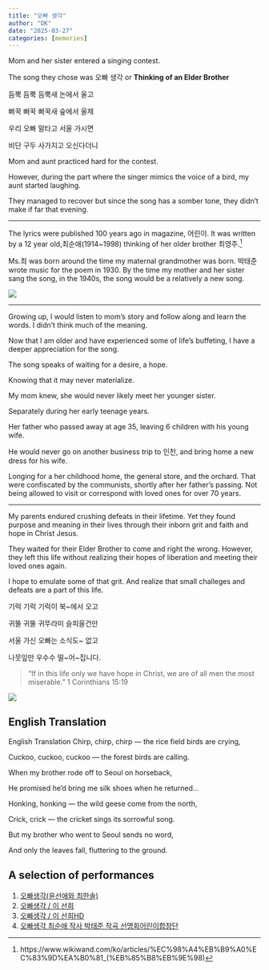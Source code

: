 ```yaml
---
title: "오빠 생각"
author: "DK"
date: "2025-03-27"
categories: [memories]
---
```


Mom and her sister entered a singing contest.

The song they chose was 오빠 생각 or **Thinking of an Elder Brother**

듬뿍 듬뿍 듬뿍새 논에서 울고

뻐꾹 뻐꾹 뻐꾹새 숲에서 울제

우리 오빠 말타고 서울 가시면

비단 구두 사가지고 오신다더니

Mom and aunt practiced hard for the contest.

However, during the part where the singer mimics the voice of a bird, my aunt started laughing.

They managed to recover but since the song has a somber tone, they didn't make if far that evening.

------------------------------------------------------------------------

The lyrics were published 100 years ago in magazine, 어린이. It was written by a 12 year old,최순애(1914\~1998) thinking of her older brother 최영주.[^1]

[^1]: https://www.wikiwand.com/ko/articles/%EC%98%A4%EB%B9%A0%EC%83%9D%EA%B0%81\_(%EB%85%B8%EB%9E%98)

Ms.최 was born around the time my maternal grandmother was born. 박태준 wrote music for the poem in 1930. By the time my mother and her sister sang the song, in the 1940s, the song would be a relatively a new song.

![](images/20250316_234902%20Copy.JPG)

------------------------------------------------------------------------

Growing up, I would listen to mom's story and follow along and learn the words. I didn't think much of the meaning.

Now that I am older and have experienced some of life's buffeting, I have a deeper appreciation for the song.

The song speaks of waiting for a desire, a hope.

Knowing that it may never materialize.

My mom knew, she would never likely meet her younger sister.

Separately during her early teenage years.

Her father who passed away at age 35, leaving 6 children with his young wife.

He would never go on another business trip to 인천, and bring home a new dress for his wife.

Longing for a her childhood home, the general store, and the orchard. That were confiscated by the communists, shortly after her father's passing. Not being allowed to visit or correspond with loved ones for over 70 years.

------------------------------------------------------------------------

My parents endured crushing defeats in their lifetime. Yet they found purpose and meaning in their lives through their inborn grit and faith and hope in Christ Jesus.

They waited for their Elder Brother to come and right the wrong. However, they left this life without realizing their hopes of liberation and meeting their loved ones again.

I hope to emulate some of that grit. And realize that small challeges and defeats are a part of this life.

기럭 기럭 기럭이 북\~에서 오고

귀뚤 귀뚤 귀뚜라미 슬피울건만

서울 가신 오빠는 소식도\~ 없고

나뭇잎만 우수수 떨\~어\~집니다.

> "If in this life only we have hope in Christ, we are of all men the most miserable." 1 Corinthians 15:19

![](images/DSC_9055.JPG)

## English Translation

English Translation Chirp, chirp, chirp — the rice field birds are crying,

Cuckoo, cuckoo, cuckoo — the forest birds are calling.

When my brother rode off to Seoul on horseback,

He promised he'd bring me silk shoes when he returned…

Honking, honking — the wild geese come from the north,

Crick, crick — the cricket sings its sorrowful song.

But my brother who went to Seoul sends no word,

And only the leaves fall, fluttering to the ground.

## A selection of performances

1.  [오빠생각(윤선애와 최한솔)](https://www.youtube.com/watch?v=16dHv_NZKYQ)
2.  [오빠생각 / 이 선희](https://www.youtube.com/watch?v=TGYs1OsItH8)
3.  [오빠생각 / 이 선희HD](https://www.youtube.com/watch?v=VDOFuP11RHU)
4.  [오빠생각 최순애 작사 박태준 작곡 선명회어린이합창단](https://www.youtube.com/watch?v=G7C3ZLJ7VaI)
